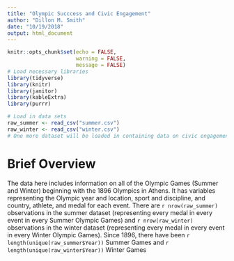 ```yaml
---
title: "Olympic Succcess and Civic Engagement"
author: "Dillon M. Smith"
date: "10/19/2018"
output: html_document
---
```


```r
knitr::opts_chunk$set(echo = FALSE,
                      warning = FALSE,
                      message = FALSE)
# Load necessary libraries
library(tidyverse)
library(knitr)
library(janitor)
library(kableExtra)
library(purrr)

# Load in data sets
raw_summer <- read_csv("summer.csv")
raw_winter <- read_csv("winter.csv")
# One more dataset will be loaded in containing data on civic engagement and voter turnout
```

# Brief Overview

The data here includes information on all of the Olympic Games (Summer and Winter) beginning with the 1896 Olympics in Athens. It has variables representing the Olympic year and location, sport and discipline, and country, athlete, and medal for each event. There are `r nrow(raw_summer)` observations in the summer dataset (representing every medal in every event in every Summer Olympic Games) and `r nrow(raw_winter)` observations in the winter dataset (representing every medal in every event in every Winter Olympic Games). Since 1896, there have been `r length(unique(raw_summer$Year))` Summer Games and `r length(unique(raw_winter$Year))` Winter Games
